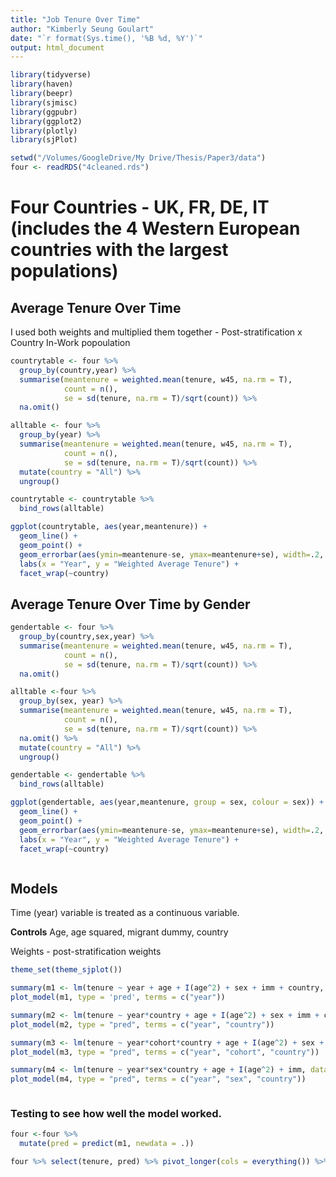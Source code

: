 ```yaml
---
title: "Job Tenure Over Time"
author: "Kimberly Seung Goulart"
date: "`r format(Sys.time(), '%B %d, %Y')`"
output: html_document
---
```


```r

library(tidyverse)
library(haven)
library(beepr)
library(sjmisc)
library(ggpubr)
library(ggplot2)
library(plotly)
library(sjPlot)

setwd("/Volumes/GoogleDrive/My Drive/Thesis/Paper3/data")
four <- readRDS("4cleaned.rds")


```


# Four Countries - UK, FR, DE, IT (includes the 4 Western European countries with the largest populations)

## Average Tenure Over Time 

I used both weights and multiplied them together - Post-stratification x Country In-Work popoulation

```r

countrytable <- four %>%
  group_by(country,year) %>%
  summarise(meantenure = weighted.mean(tenure, w45, na.rm = T),
            count = n(),
            se = sd(tenure, na.rm = T)/sqrt(count)) %>%
  na.omit()

alltable <- four %>% 
  group_by(year) %>% 
  summarise(meantenure = weighted.mean(tenure, w45, na.rm = T),
            count = n(),
            se = sd(tenure, na.rm = T)/sqrt(count)) %>% 
  mutate(country = "All") %>% 
  ungroup()

countrytable <- countrytable %>% 
  bind_rows(alltable)

ggplot(countrytable, aes(year,meantenure)) + 
  geom_line() + 
  geom_point() +
  geom_errorbar(aes(ymin=meantenure-se, ymax=meantenure+se), width=.2, position=position_dodge(0.05)) +
  labs(x = "Year", y = "Weighted Average Tenure") +
  facet_wrap(~country)

```


## Average Tenure Over Time by Gender

```r

gendertable <- four %>%
  group_by(country,sex,year) %>%
  summarise(meantenure = weighted.mean(tenure, w45, na.rm = T),
            count = n(),
            se = sd(tenure, na.rm = T)/sqrt(count)) %>%
  na.omit()

alltable <-four %>% 
  group_by(sex, year) %>% 
  summarise(meantenure = weighted.mean(tenure, w45, na.rm = T),
            count = n(),
            se = sd(tenure, na.rm = T)/sqrt(count)) %>% 
  na.omit() %>% 
  mutate(country = "All") %>% 
  ungroup()

gendertable <- gendertable %>% 
  bind_rows(alltable)

ggplot(gendertable, aes(year,meantenure, group = sex, colour = sex)) + 
  geom_line() + 
  geom_point() +
  geom_errorbar(aes(ymin=meantenure-se, ymax=meantenure+se), width=.2, position=position_dodge(0.05)) +
  labs(x = "Year", y = "Weighted Average Tenure") +
  facet_wrap(~country)



```


## Models

Time (year) variable is treated as a continuous variable.

**Controls**
Age, age squared, migrant dummy, country

Weights - post-stratification weights
```r

theme_set(theme_sjplot())

summary(m1 <- lm(tenure ~ year + age + I(age^2) + sex + imm + country, data = four, weights = w45))
plot_model(m1, type = 'pred', terms = c("year"))

summary(m2 <- lm(tenure ~ year*country + age + I(age^2) + sex + imm + country, data = four, weights = w4))
plot_model(m2, type = "pred", terms = c("year", "country"))

summary(m3 <- lm(tenure ~ year*cohort*country + age + I(age^2) + sex + imm , data = four, weights = w4))
plot_model(m3, type = "pred", terms = c("year", "cohort", "country"))

summary(m4 <- lm(tenure ~ year*sex*country + age + I(age^2) + imm, data = four, weights = w4))
plot_model(m4, type = "pred", terms = c("year", "sex", "country"))



```


### Testing to see how well the model worked.

```r
four <-four %>% 
  mutate(pred = predict(m1, newdata = .))

four %>% select(tenure, pred) %>% pivot_longer(cols = everything()) %>% ggplot(aes(value, fill = name)) + geom_density(alpha = .5)

```